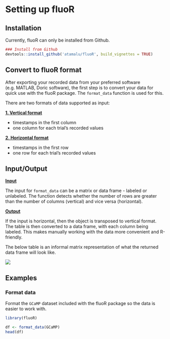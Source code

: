 # Setting up fluoR {#intro}

## Installation {#intro-install}

Currently, fluoR can only be installed from Github.

```r
### Install from Github
devtools::install_github('atamalu/fluoR', build_vignettes = TRUE)
```

## Convert to fluoR format {#intro-convert}

After exporting your recorded data from your preferred software (e.g. MATLAB, Doric software), the first step is to convert your data for quick use with the fluoR package. The `format_data` function is used for this. 

There are two formats of data supported as input:

<u><b> 1. Vertical format </u></b>

* timestamps in the first column
* one column for each trial's recorded values

<u><b> 2. Horizontal format </u></b>

- timestamps in the first row
- one row for each trial's recorded values

## Input/Output {#intro-inout}

<u><b> Input </u></b>

The input for `format_data` can be a matrix or data frame - labeled or unlabeled. The function detects whether the number of rows are greater than the number of columns (vertical) and vice versa (horizontal). 

<u><b> Output </u></b>

If the input is horizontal, then the object is transposed to vertical format. The table is then converted to a data frame, with each column being labeled. This makes manually working with the data more convenient and R-friendly.

The below table is an informal matrix representation of what the returned data frame will look like.

![](./external_figures/fluoR_format_table_example.png)

## Examples {#intro-examples}

### Format data {#intro-formatdata}

Format the `GCaMP` dataset included with the fluoR package so the data is easier to work with.

```r
library(fluoR)

df <- format_data(GCaMP)
head(df)
```